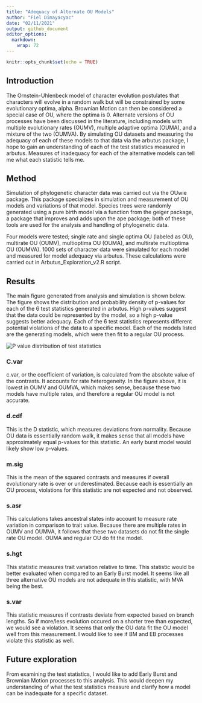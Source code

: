 ```yaml
---
title: "Adequacy of Alternate OU Models"
author: "Fiel Dimayacyac"
date: "02/11/2021"
output: github_document
editor_options: 
  markdown: 
    wrap: 72
---
```


```r
knitr::opts_chunk$set(echo = TRUE)
```

## Introduction

The Ornstein-Uhlenbeck model of character evolution postulates that
characters will evolve in a random walk but will be constrained by some
evolutionary optima, alpha. Brownian Motion can then be considered a
special case of OU, where the optima is 0. Alternate versions of OU
processes have been discussed in the literature, including models with
multiple evolutionary rates (OUMV), multiple adaptive optima (OUMA), and
a mixture of the two (OUMVA). By simulating OU datasets and measuring
the adequacy of each of these models to that data via the arbutus
package, I hope to gain an understanding of each of the test statistics
measured in arbutus. Measures of inadequacy for each of the alternative
models can tell me what each statistic tells me.

## Method

Simulation of phylogenetic character data was carried out via the OUwie
package. This package specializes in simulation and measurement of OU
models and variations of that model. Species trees were randomly
generated using a pure birth model via a function from the geiger
package, a package that improves and adds upon the ape package; both of
these tools are used for the analysis and handling of phylogenetic data.

Four models were tested; single rate and single optima OU (labeled as
OU), multirate OU (OUMV), multioptima OU (OUMA), and multirate
multioptima OU (OUMVA). 1000 sets of character data were simulated for
each model and measured for model adequacy via arbutus. These
calculations were carried out in Arbutus_Exploration_v2.R script.

## Results

The main figure generated from analysis and simulation is shown below.
The figure shows the distribution and probability density of p-values
for each of the 6 test statistics generated in arbutus. High p-values
suggest that the data could be represented by the model, so a high
p-value suggests better adequacy. Each of the 6 test statistics 
represents different potential violations of the data to a specific
model. Each of the models listed are the generating models, which were
then fit to a regular OU process.

![](Arbutus_Exploration/Model_Pvals_Violin.png "P value distribution of test statistics")

### C.var
c.var, or the coefficient of variation, is calculated from the absolute
value of the contrasts. It accounts for rate heterogeneity. In the figure
above, it is lowest in OUMV and OUMVA, which makes sense, because these two
models have multiple rates, and therefore a regular OU model is not accurate.

### d.cdf
This is the D statistic, which measures deviations from normality. Because
OU data is essentially random walk, it makes sense that all models have 
approximately equal p-values for this statistic. An early burst model
would likely show low p-values. 

### m.sig
This is the mean of the squared contrasts and measures if overall evolutionary
rate is over or underestimated. Because each is essentially an OU process,
violations for this statistic are not expected and not observed. 

### s.asr
This calculations takes ancestral states into account to measure rate variation
in comparison to trait value. Because there are multiple rates in OUMV and OUMVA,
it follows that these two datasets do not fit the single rate OU model. OUMA and
regular OU do fit the model.

### s.hgt
This statistic measures trait variation relative to time. This statistic would
be better evaluated when compared to an Early Burst model. It seems like all
three alternative OU models are not adequate in this statistic, with MVA being
the best.

### s.var
This statistic measures if contrasts deviate from expected based on branch 
lengths. So if more/less evolution occured on a shorter tree than expected,
we would see a violation. It seems that only the OU data fit the OU model 
well from this measurement. I would like to see if BM and EB processes
violate this statistic as well. 

## Future exploration
From examining the test statistics, I would like to add Early Burst and 
Brownian Motion processes to this analysis. This would deepen my understanding
of what the test statistics measure and clarify how a model can be inadequate
for a specific dataset. 
